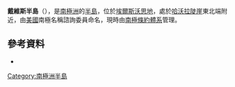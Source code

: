 '''戴維斯半島'''（{{lang-en|Davis Promontory}}），是[[南極洲|南極洲]]的[[半島|半島]]，位於[[埃爾斯沃思地|埃爾斯沃思地]]，處於[[哈沃拉陡崖|哈沃拉陡崖]]東北端附近，由[[美國|美國]]南極名稱諮詢委員命名，現時由[[南極條約體系|南極條約體系]]管理。

==參考資料==
* {{usgs-gazetteer|id=3593}}

{{Coord|84|41|S|96|30|W|display=title|source:GNIS_type:glacier}}

{{DEFAULTSORT:Davis Promontory}}
[[Category:南極洲半島|Category:南極洲半島]]


{{EllsworthLand-geo-stub}}